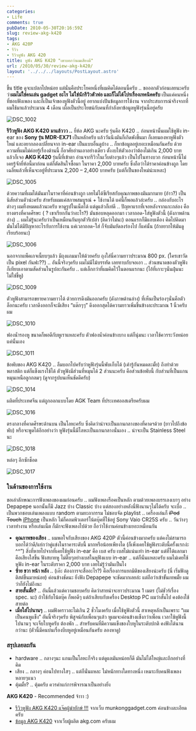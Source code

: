 ```yaml
---
categories:
- Life
comments: true
pubDate: 2010-05-30T20:16:59Z
slug: review-akg-k420
tags:
- AKG 420P
- รีวิว
- รีวิวหูฟัง AKG 420
title: หูฟัง AKG K420 "เขาบอกว่าผมเสียงดี"
url: /2010/05/30/review-akg-k420/
layout: '../../../layouts/PostLayout.astro'
---
```


ขึ้น title ดูจะแปลกไปหน่อย แต่นั่นคือประโยคหนึ่งที่ผมคิดได้ตอนนี้ครับ .. ขอออกตัวก่อนเลยนะครับ ว่า**ผมไม่ใช่คนเล่น gadget อะไร ไม่ใช่นักรีวิวตัวพ่อ และก็ไม่ได้โปรเรื่องเทคนิคครับ** เป็นแค่คนหนึ่งที่ชอบฟังเพลง และก็เป็นเจ้าของหูฟังตัวนี้อยู่ อยากแบ่งปันข้อมูลการใช้งาน จากประสบการณ์จริงจากที่ผมใช้มาแล้วประมาณ 4 เดือน เผื่อเป็นประโยชน์กับคนที่กำลังหาข้อมูลหูฟังรุ่นนี้อยู่ครับ

![DSC_1002](https://files.armno.in.th/uploads/2010/05/DSC_1002_thumb.jpg)

**รีวิวหูฟัง AKG K420 มาแล้ววว ..** ยี่ห้อ AKG นะครับ รุ่นคือ K420 .. ก่อนหน้านั้นผมใช้หูฟัง in-ear ของ **Sony รุ่น MDR-EX71** เป็นหลักครับ แล้ววันนึงมันก็เกิดพังขึ้นมา ก็เลยมองหาหูฟังตัวใหม่ และอยากลองเปลี่ยนจาก in-ear เป็นแบบอื่นดูบ้าง .. ก็หาข้อมูลอยู่เยอะเหมือนกันครับ ด้วยความที่ผมไม่ค่อยรู้เรื่องด้านนี้ ก็อาศัยอ่านเอาอย่างเดียว ตั้งงบให้ตัวเองว่าต้องไม่เกิน 2,000 บาท แล้วก็เจอ **AKG K420** รุ่นนี้ที่เข้าตา อ่านจากรีวิวในเว็บต่างๆแล้ว เป็นไปในทางบวก ก่อนหน้านี้ไม่เคยรู้จักยี่ห้อนี้มาก่อน แต่ก็ตัดสินใจซื้อมา ในราคา 2,000 บาทครับ ซึ่งถือว่าได้ราคาค่อนข้างถูก โดยเฉลี่ยแล้วที่เห็นจะอยู่ที่ประมาณ 2,200 – 2,400 บาทครับ (แต่ก็เป็นของใหม่น่ะแหละ)

![DSC_1005](https://files.armno.in.th/uploads/2010/05/DSC_1005_thumb.jpg)

ด้วยความที่ผมได้มันมาในราคาที่ค่อนข้างถูก เลยไม่ได้ซีเรียสกับคุณภาพของมันมากมาย (อ้าว?) เป็นนิสัยส่วนตัวน่ะครับ สำหรับผมแค่สภาพสมบูรณ์ + ใช้งานได้ แค่นี้ก็พอแล้วล่ะครับ .. กล่องกับอะไรต่างๆ ผมทิ้งหมดแล้วนะครับ หาดูรูปในเน็ตได้ แต่ดูแล้วก็เท่ดี .. ปัญหาแรกที่เจอหลังจากแกะกล่อง คือ ยางตรงที่คาดศีรษะ ( ? เขาเรียกกันว่าอะไร?) มันชอบหลุดออกมา เวลาถอด-ใส่หูฟังตัวนี้ (ดังภาพด้านล่าง) .. ผมไม่รู้นะครับว่าเป็นเหมือนกันทุกตัวรึเปล่า (คิดว่าไม่นะ) ตอนแรกก็มีแอบเคือง คิดไปคิดมา มันไม่ได้มีปัญหาอะไรกับการใช้งาน แค่เวลาถอด-ใส่ ก็จับมันยัดลงร่องไป ก็แค่นั้น (ถ้าอยากให้มันดูเรียบร้อยนะ)

![DSC_1006](https://files.armno.in.th/uploads/2010/05/DSC_1006_thumb.jpg)

นอกจากแพ็คเกจเนี้ยบๆแล้ว มีถุงแถมมาให้ด้วยครับ ถุงใส่นี่ความยาวประมาณ 800 px. (ใครเขาวัดเป็น pixel กันฟะ??) .. อันนี้จริงๆครับ ผมไม่มีไม้บรรทัด เลยทาบกับจอเอา .. ส่วนขนาดของตัวหูฟัง ก็เทียบเอาตามสัดส่วนในรูปละกันครับ .. แต่เล็กกว่าที่ผมคิดไว้ในตอนแรกนะ (ไอ้ที่เกาะๆนั่นฝุ่นนะ ไม่ใช่ขี้หู)

![DSC_1009](https://files.armno.in.th/uploads/2010/05/DSC_1009_thumb.jpg)

ตัวหูฟังสามารถขยายความยาวได้ ด้วยการดึงมันออกครับ (ดังภาพด้านล่าง) ที่เห็นเป็นร่องๆนั่นคือตัวล็อกนะครับ เวลาดึงออกก็จะมีเสียง “แต๊กๆๆ” ดึงออกสุดได้ความยาวเพิ่มขึ้นข้างละประมาณ 1 นิ้วครับผม

![DSC_1010](https://files.armno.in.th/uploads/2010/05/DSC_1010_thumb.jpg)

ฟองน้ำรองหู ขนาดก็พอดีกับหูเราแหละครับ ตัวฟองน้ำค่อนข้างบาง แต่ก็นุ่มนะ เวลาใช้ควรระวังหน่อย แค่นั้นเอง

![DSC_1011](https://files.armno.in.th/uploads/2010/05/DSC_1011_thumb.jpg)

ข้อพับของ AKG K420 .. ลืมบอกไปครับว่าหูฟังรุ่นนี้พับเก็บได้ (เค้ารู้กันหมดละมั้ย) ถึงทำด้วยพลาสติก แต่ก็แข็งแรงใช้ได้ ตัวหูฟังมีส่วนที่หมุนได้ 2 ส่วนนะครับ คือส่วนข้อพับนี้ กับส่วนที่เป็นแกนหมุนเหนือลูกกลมๆ (ดูจากรูปบนเห็นชัดดีครับ)

![DSC_1014](https://files.armno.in.th/uploads/2010/05/DSC_1014_thumb.jpg)

ผลิตที่ประเทศจีน แต่ถูกออกแบบโดย AGK Team ที่ประเทศออสเตรียครับผม

![DSC_1016](https://files.armno.in.th/uploads/2010/05/DSC_1016_thumb.jpg)

ตรงกลางที่คาดศีรษะด้านบน เป็นโลหะครับ ซึ่งคิดว่าน่าจะเป็นแกนกลางของที่คาดฯด้วย (ยาวไปถึงข้อพับ) หรือจะพูดได้อีกอย่างว่า หูฟังรุ่นนี้มีโลหะเป็นแกนกลางนั่นเอง .. น่าจะเป็น Stainless Steel นะ

![DSC_1018](https://files.armno.in.th/uploads/2010/05/DSC_1018_thumb.jpg)

หล่อๆ อีกซักช็อต

![DSC_1017](https://files.armno.in.th/uploads/2010/05/DSC_1017_thumb.jpg)

### ในด้านของการใช้งาน

ขอเล่าลักษณะการฟังเพลงของผมก่อนครับ .. ผมฟังเพลงร็อคเป็นหลัก ตามด้วยเพลงบรรเลงเบาๆ อย่าง Depapepe นอกนั้นก็มี Jazz บ้าง Classic บ้าง แต่สองอย่างหลังนี่ฟังนานๆไม่ได้ครับ จะเบื่อ .. เป็นพวกชอบเล่นเพลงแบบ random ตามยะถากรรม ไม่ชอบจัด playlist .. เครื่องเล่นก็ <del>iPod Touch</del> <ins>iPhone</ins> เป็นหลัก ไม่ก็คอมพิวเตอร์โน้ตบุ๊คที่ใช้อยู่ Sony Vaio CR25S ครับ .. วันว่างๆเวลาทำงาน หรือเล่นเน็ต ก็มักจะฟังเพลงไปด้วย ถือว่าใช้งานค่อนข้างเยอะเหมือนกัน

* **คุณภาพของเสียง** .. ผมพอใจกับเสียงของ AKG 420P ตัวนี้ค่อนข้างมากครับ แต่คงไม่สามารถบอกได้ว่าดี/แย่กว่าคู่แข่งในราคาระดับนี้ มากหรือน้อยเพียงได (ก็เพิ่งเคยใช้หูฟังระดับนี้ครั้งแรกง่ะ ^^”) สิ่งที่หายไปจากที่เคยใช้หูฟัง in-ear คือ เบส ครับ เบสไม่แน่นเท่า in-ear แต่ที่ได้แลกมาคือเสียงใสขึ้น ฟังสบายหู ไม่ตึ๊บๆอย่างเบสในหูฟังแบบ in-ear .. แต่ก็นั่นแหละครับ ผมไม่เคยใช้หูฟัง in-ear ในระดับราคา 2,000 บาท เลยไม่รู้ว่ามันเป็นไง
* **ซ้าย ขวา หน้า หลัง** .. (เอ๊ะ ต้องการจะสื่ออะไร?) คือเรื่องการแยกมิติของเสียงน่ะครับ (นี่ เริ่มฟังดูติสต์ขึ้นมาหน่อย) ค่อนข้างชัดนะ ยิ่งฟัง Depapepe จะชัดมากเลยล่ะ แต่ถือว่าเข้าขั้นเทพมั้ย ผมว่าก็ยังไม่ถึงนะ
* **สายสั้นมั้ย?** .. อันนี้แล้วแต่ความชอบครับ คิดว่าสายน่าจะยาวประมาณ 1 เมตร (ไม่ชัวร์เรื่อง spec. นะ) ถ้าใช้กับโน้ตบุ๊ค ก็พอดีๆ แต่ถ้าเสียบกับเครื่อง Desktop PC ผมว่าสั้นไป คงต้องใช้สายต่อ
* **เมื่อใส่ไปนานๆ** .. ผมฟังคราวละไม่เกิน 2 ชั่วโมงครับ เมื่อใช้หูฟังตัวนี้ สาเหตุหลักเป็นเพราะ “ผมเป็นคนหูแข็ง” อันนี้จริงๆครับ พิสูจน์กับเพื่อนๆแล้ว หูผมจะค่อนข้างแข็งกว่าเพื่อน เวลาใช้หูฟังนี้ไปนานๆ จะเจ็บใบหูครับ ต้องพัก .. สำหรับคนที่มีความแข็งของใบหูในระดับปกติ คงฟังได้นานกว่านะ (ตัวนี้มีคนบ่นเรื่องบีบหูอยู่เหมือนกันครับ ลองหาดู)

### สรุปเลยละกัน

* hardware .. กลางๆนะ แกนเป็นโลหะก็จริง แต่ดูแลมันหน่อยก็ดี มันไม่ได้ใหญ่และถึกอย่างที่คิด
* เสียง .. กลางๆ ค่อนไปทางใสๆ .. แต่ก็นั่นแหละ ไม่หนักทางใดทางหนึ่ง เหมาะกับคนฟังเพลงหลายๆแนว
* คุ้มมั้ย? .. คุ้มครับ ควรค่าแก่การพิจารณาเป็นอย่างยิ่ง

**AKG K420** - Recommended จ้าาา :)

* [รีวิวหูฟัง AKG K420 แจ๊คผู้ฆ่ายักษ์ !!!](http://forum.munkonggadget.com/detail.php?id=12090) จากเว็บ munkonggadget.com ค่อนข้างละเอียดครับ
* [ข้อมูล AKG K420](http://www.akg.com/personal/K_420,pcatid,6,pid,108,_psmand,1.html) จากเว็บผู้ผลิต akg.com ครับผม
